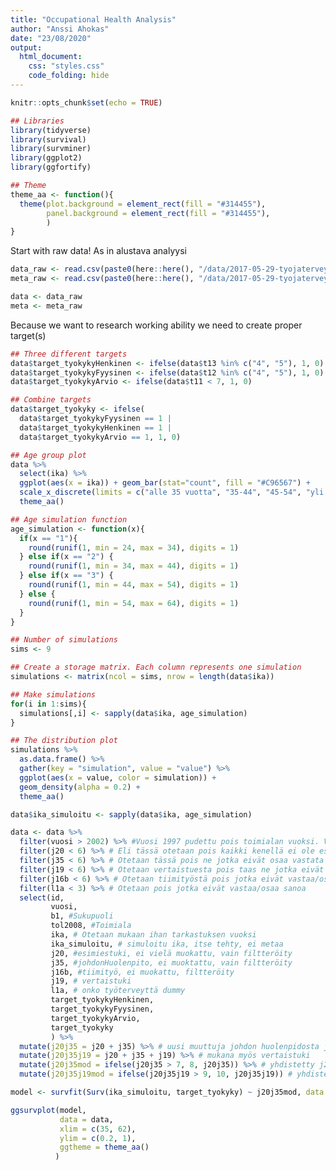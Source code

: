 ```yaml
---
title: "Occupational Health Analysis"
author: "Anssi Ahokas"
date: "23/08/2020"
output: 
  html_document:
    css: "styles.css"
    code_folding: hide
---
```


```r
knitr::opts_chunk$set(echo = TRUE)
```

```r
## Libraries
library(tidyverse)
library(survival)
library(survminer)
library(ggplot2)
library(ggfortify)

## Theme
theme_aa <- function(){
  theme(plot.background = element_rect(fill = "#314455"),
        panel.background = element_rect(fill = "#314455"),
        )
}
```

Start with raw data! As in alustava analyysi

```r
data_raw <- read.csv(paste0(here::here(), "/data/2017-05-29-tyojaterveys-opendata-COMPLETE.csv"), sep = "")
meta_raw <- read.csv(paste0(here::here(), "/data/2017-05-29-tyojaterveys-metadata-LARGE.csv"), sep = "")

data <- data_raw
meta <- meta_raw
```

Because we want to research working ability we need to create proper target(s)

```r
## Three different targets
data$target_tyokykyHenkinen <- ifelse(data$t13 %in% c("4", "5"), 1, 0)
data$target_tyokykyFyysinen <- ifelse(data$t12 %in% c("4", "5"), 1, 0)
data$target_tyokykyArvio <- ifelse(data$t11 < 7, 1, 0)

## Combine targets
data$target_tyokyky <- ifelse(
  data$target_tyokykyFyysinen == 1 | 
  data$target_tyokykyHenkinen == 1 | 
  data$target_tyokykyArvio == 1, 1, 0)
```


```r
## Age group plot 
data %>% 
  select(ika) %>% 
  ggplot(aes(x = ika)) + geom_bar(stat="count", fill = "#C96567") +
  scale_x_discrete(limits = c("alle 35 vuotta", "35-44", "45-54", "yli 55")) +
  theme_aa()
```


```r
## Age simulation function
age_simulation <- function(x){
  if(x == "1"){
    round(runif(1, min = 24, max = 34), digits = 1)
  } else if(x == "2") {
    round(runif(1, min = 34, max = 44), digits = 1)
  } else if(x == "3") {
    round(runif(1, min = 44, max = 54), digits = 1)
  } else {
    round(runif(1, min = 54, max = 64), digits = 1)
  }
}
```


```r
## Number of simulations
sims <- 9

## Create a storage matrix. Each column represents one simulation
simulations <- matrix(ncol = sims, nrow = length(data$ika))

## Make simulations
for(i in 1:sims){
  simulations[,i] <- sapply(data$ika, age_simulation)
}

## The distribution plot
simulations %>% 
  as.data.frame() %>% 
  gather(key = "simulation", value = "value") %>% 
  ggplot(aes(x = value, color = simulation)) + 
  geom_density(alpha = 0.2) +
  theme_aa()
```

```r
data$ika_simuloitu <- sapply(data$ika, age_simulation)
```


```r
data <- data %>% 
  filter(vuosi > 2002) %>% #Vuosi 1997 pudettu pois toimialan vuoksi. Vuoden 1997 ja 2000 pudotettu pois etätyön vuoksi 
  filter(j20 < 6) %>% # Eli tässä otetaan pois kaikki kenellä ei ole esimiestä tai ei osaa vastata
  filter(j35 < 6) %>% # Otetaan tässä pois ne jotka eivät osaa vastata JohdonHuolenpitoon
  filter(j19 < 6) %>% # Otetaan vertaistuesta pois taas ne jotka eivät osaa sanoa 
  filter(j16b < 6) %>% # Otetaan tiimityöstä pois jotka eivät vastaa/osaa sanoa
  filter(l1a < 3) %>% # Otetaan pois jotka eivät vastaa/osaa sanoa
  select(id,
         vuosi,
         b1, #Sukupuoli
         tol2008, #Toimiala
         ika, # Otetaan mukaan ihan tarkastuksen vuoksi
         ika_simuloitu, # simuloitu ika, itse tehty, ei metaa
         j20, #esimiestuki, ei vielä muokattu, vain filtteröity
         j35, #johdonHuolenpito, ei muoktattu, vain filtteröity
         j16b, #tiimityö, ei muokattu, filtteröity
         j19, # vertaistuki
         l1a, # onko työterveyttä dummy
         target_tyokykyHenkinen,
         target_tyokykyFyysinen,
         target_tyokykyArvio,
         target_tyokyky
         ) %>% 
  mutate(j20j35 = j20 + j35) %>% # uusi muuttuja johdon huolenpidosta ja esimiestuesta. Aika vähän arvoja ääripäässä eli 8, 9.. pitäisikö yhdistää??
  mutate(j20j35j19 = j20 + j35 + j19) %>% # mukana myös vertaistuki
  mutate(j20j35mod = ifelse(j20j35 > 7, 8, j20j35)) %>% # yhdistetty j20j35 ja korvattu ääriarvot, tämä hyvä selittäjä
  mutate(j20j35j19mod = ifelse(j20j35j19 > 9, 10, j20j35j19)) # yhdistetty j20j35 ja korvattu ääriarvot, tämä hyvä selittäjä
```



```r
model <- survfit(Surv(ika_simuloitu, target_tyokyky) ~ j20j35mod, data = data)

ggsurvplot(model,
           data = data,
           xlim = c(35, 62),
           ylim = c(0.2, 1),
           ggtheme = theme_aa()
          )
```



